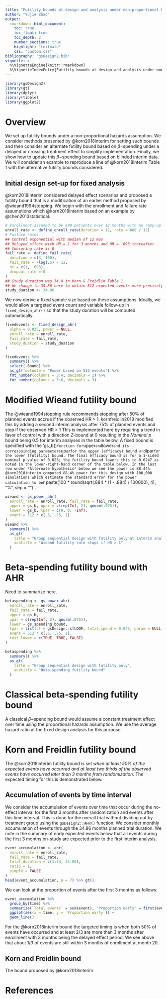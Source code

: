 ```yaml
---
title: "Futility bounds at design and analysis under non-proportional hazards"
author: "Yujie Zhao"
output:
  rmarkdown::html_document:
    toc: true
    toc_float: true
    toc_depth: 2
    number_sections: true
    highlight: "textmate"
    css: "custom.css"
bibliography: "gsDesign2.bib"
vignette: >
  %\VignetteEngine{knitr::rmarkdown}
  %\VignetteIndexEntry{Futility bounds at design and analysis under non-proportional hazards}
---
```


```r
library(gsDesign2)
library(gt)
library(dplyr)
library(tibble)
library(ggplot2)
```

# Overview

We set up futility bounds under a non-proportional hazards assumption.
We consider methods presented by @korn2018interim for setting such bounds and then consider an alternate futility bound based on $\beta-$spending under a delayed or crossing treatment effect to simplify implementation.
Finally, we show how to update this $\beta-$spending bound based on blinded interim data.
We will consider an example to reproduce a line of @korn2018interim Table 1 with the alternative futility bounds considered.

## Initial design set-up for fixed analysis

@korn2018interim considered delayed effect scenarios and proposed a futility bound that is a modification of an earlier method proposed by @wieand1994stopping.
We begin with the enrollment and failure rate assumptions which @korn2018interim based on an example by @chen2013statistical.

```r
# Enrollment assumed to be 680 patients over 12 months with no ramp-up
enroll_rate <- define_enroll_rate(duration = 12, rate = 680 / 12)
# Failure rates
## Control exponential with median of 12 mos
## Delayed effect with HR = 1 for 3 months and HR = .693 thereafter
## Censoring rate is 0
fail_rate <- define_fail_rate(
  duration = c(3, 100),
  fail_rate = -log(.5) / 12,
  hr = c(1, .693),
  dropout_rate = 0
)
## Study duration was 34.8 in Korn & Freidlin Table 1
## We change to 34.86 here to obtain 512 expected events more precisely
study_duation <- 34.86
```

We now derive a fixed sample size based on these assumptions.
Ideally, we would allow a targeted event count and variable follow-up in `fixed_design_ahr()` so that the study duration will be computed automatically.

```r
fixedevents <- fixed_design_ahr(
  alpha = 0.025, power = NULL,
  enroll_rate = enroll_rate,
  fail_rate = fail_rate,
  study_duation = study_duation
)

fixedevents %>%
  summary() %>%
  select(-Bound) %>%
  as_gt(footnote = "Power based on 512 events") %>%
  fmt_number(columns = 3:4, decimals = 2) %>%
  fmt_number(columns = 5:6, decimals = 3)
```

# Modified Wieand futility bound

The @wieand1994stopping rule recommends stopping after 50% of planned events accrue if the observed HR > 1.
kornfreidlin2018 modified this by adding a second interim analysis after 75% of planned events and stop if the observed HR > 1
This is implemented here by requiring a trend in favor of control with a direction $Z$-bound at 0 resulting in the *Nominal p* bound being 0.5 for interim analyses in the table below.
A fixed bound is specified with the 'gs_b()` function for `upper` and `lower` and its correspoinding parameters `upar` for the upper (efficacy) bound and `lpar` for the lower (futility) bound.
The final efficacy bound is for a 1-sided nominal p-value of 0.025; the futility bound lowers this to 0.0247 as noted in the lower-right-hand corner of the table below.
In the last row under *Alternate hypothesis* below we see the power is 88.44%.
@korn2018interim computed 88.4% power for this design with 100,000 simulations which estimate the standard error for the power calculation to be `r paste(100 * round(sqrt(.884 * (1 - .884) / 100000), 4), "%", sep = "")`.

```r
wieand <- gs_power_ahr(
  enroll_rate = enroll_rate, fail_rate = fail_rate,
  upper = gs_b, upar = c(rep(Inf, 2), qnorm(.975)),
  lower = gs_b, lpar = c(0, 0, -Inf),
  event = 512 * c(.5, .75, 1)
)
wieand %>%
  summary() %>%
  as_gt(
    title = "Group sequential design with futility only at interim analyses",
    subtitle = "Wieand futility rule stops if HR > 1"
  )
```

# Beta-spending futility bound with AHR

Need to summarize here.

```r
betaspending <- gs_power_ahr(
  enroll_rate = enroll_rate,
  fail_rate = fail_rate,
  upper = gs_b,
  upar = c(rep(Inf, 2), qnorm(.975)),
  lower = gs_spending_bound,
  lpar = list(sf = gsDesign::sfLDOF, total_spend = 0.025, param = NULL, timing = NULL),
  event = 512 * c(.5, .75, 1),
  test_lower = c(TRUE, TRUE, FALSE)
)

betaspending %>%
  summary() %>%
  as_gt(
    title = "Group sequential design with futility only",
    subtitle = "Beta-spending futility bound"
  )
```

# Classical beta-spending futility bound

A classical $\beta-$spending bound would assume a constant treatment effect over time using the  proportional hazards assumption. We use the average hazard ratio at the fixed design analysis for this purpose.

# Korn and Freidlin futility bound

The @korn2018interim futility bound is set *when at least 50% of the expected events have occurred and at least two thirds of the observed events have occurred later than 3 months from randomization*.
The expected timing for this is demonstrated below.

## Accumulation of events by time interval

We consider the accumulation of events over time that occur during the no-effect interval for the first 3 months after randomization and events after this time interval.
This is done for the overall trial without dividing out by treatment group using the `gsDesign2::AHR()` function.
We consider monthly accumulation of events through the 34.86 months planned trial duration.
We note in the summary of early expected events below that all events during the first 3 months on-study are expected prior to the first interim analysis.

```r
event_accumulation <- ahr(
  enroll_rate = enroll_rate,
  fail_rate = fail_rate,
  total_duration = c(1:34, 34.86),
  ratio = 1,
  simple = FALSE
)
head(event_accumulation, n = 7) %>% gt()
```

We can look at the proportion of events after the first 3 months as follows:

```r
event_accumulation %>%
  group_by(time) %>%
  summarize(`Total events` = sum(event), "Proportion early" = first(event) / `Total events`) %>%
  ggplot(aes(x = time, y = `Proportion early`)) +
  geom_line()
```

For the @korn2018interim bound the targeted timing is when both 50% of events have occurred and at least 2/3 are more than 3 months after enrollment with 3 months being the delayed effect period.
We see above that about 1/3 of events are still within 3 months of enrollment at month 20.

## Korn and Freidlin bound

The bound proposed by @korn2018interim

# References
